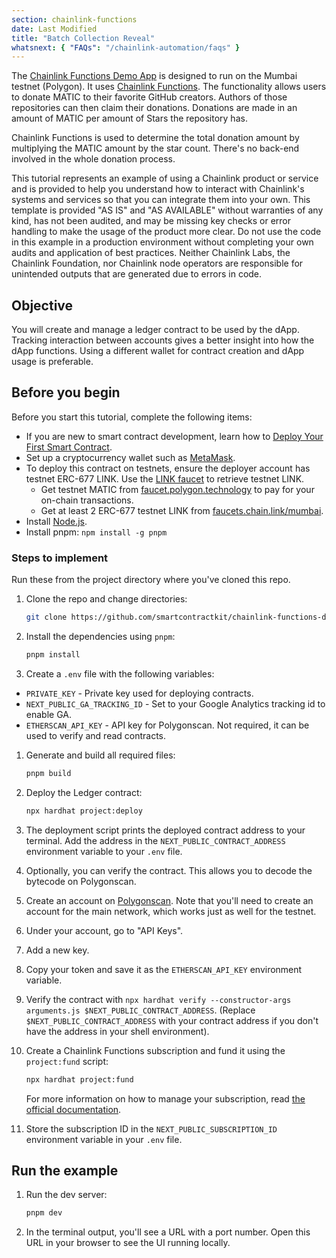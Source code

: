 ```yaml
---
section: chainlink-functions
date: Last Modified
title: "Batch Collection Reveal"
whatsnext: { "FAQs": "/chainlink-automation/faqs" }
---
```



The [Chainlink Functions Demo App](https://github.com/smartcontractkit/chainlink-functions-demo-app) is designed to run on the Mumbai testnet (Polygon). It uses [Chainlink Functions](/chainlink-functions). The functionality allows users to donate MATIC to their favorite GitHub creators. Authors of those repositories can then claim their donations. Donations are made in an amount of MATIC per amount of Stars the repository has.

Chainlink Functions is used to determine the total donation amount by multiplying the MATIC amount by the star count. There's no back-end involved in the whole donation process.

<Aside type="caution" title="Disclaimer">
  This tutorial represents an example of using a Chainlink product or service and is provided to help you understand how
  to interact with Chainlink's systems and services so that you can integrate them into your own. This template is
  provided "AS IS" and "AS AVAILABLE" without warranties of any kind, has not been audited, and may be missing key
  checks or error handling to make the usage of the product more clear. Do not use the code in this example in a
  production environment without completing your own audits and application of best practices. Neither Chainlink Labs,
  the Chainlink Foundation, nor Chainlink node operators are responsible for unintended outputs that are generated due
  to errors in code.
</Aside>

## Objective

You will create and manage a ledger contract to be used by the dApp. Tracking interaction between accounts gives a better insight into how the dApp functions. Using a different wallet for contract creation and dApp usage is preferable.

## Before you begin

Before you start this tutorial, complete the following items:

- If you are new to smart contract development, learn how to [Deploy Your First Smart Contract](/getting-started/deploy-your-first-contract).
- Set up a cryptocurrency wallet such as [MetaMask](https://metamask.io/).
- To deploy this contract on testnets, ensure the deployer account has testnet ERC-677 LINK. Use the [LINK faucet](https://faucets.chain.link/) to retrieve testnet LINK.
  - Get testnet MATIC from [faucet.polygon.technology](https://faucet.polygon.technology) to pay for your on-chain transactions.
  - Get at least 2 ERC-677 testnet LINK from [faucets.chain.link/mumbai](https://faucets.chain.link/mumbai).
- Install [Node.js](https://nodejs.org/en/download).
- Install pnpm: `npm install -g pnpm`

### Steps to implement

Run these from the project directory where you've cloned this repo.

1. Clone the repo and change directories:

   ```bash
   git clone https://github.com/smartcontractkit/chainlink-functions-demo-app.git && cd chainlink-functions-demo-app
   ```

1. Install the dependencies using `pnpm`:

   ```bash
   pnpm install
   ```

1. Create a `.env` file with the following variables:

- `PRIVATE_KEY` - Private key used for deploying contracts.
- `NEXT_PUBLIC_GA_TRACKING_ID` - Set to your Google Analytics tracking id to enable GA.
- `ETHERSCAN_API_KEY` - API key for Polygonscan. Not required, it can be used to verify and read contracts.

1. Generate and build all required files:

   ```bash
   pnpm build
   ```

1. Deploy the Ledger contract:

   ```bash
   npx hardhat project:deploy
   ```

1. The deployment script prints the deployed contract address to your terminal. Add the address in the `NEXT_PUBLIC_CONTRACT_ADDRESS` environment variable to your `.env` file.

1. Optionally, you can verify the contract. This allows you to decode the bytecode on Polygonscan.
1. Create an account on [Polygonscan](polygonscan.com). Note that you'll need to create an account for the main network, which works just as well for the testnet.
1. Under your account, go to "API Keys".
1. Add a new key.
1. Copy your token and save it as the `ETHERSCAN_API_KEY` environment variable.
1. Verify the contract with `npx hardhat verify --constructor-args arguments.js $NEXT_PUBLIC_CONTRACT_ADDRESS`. (Replace `$NEXT_PUBLIC_CONTRACT_ADDRESS` with your contract address if you don't have the address in your shell environment).

1. Create a Chainlink Functions subscription and fund it using the `project:fund` script:

   ```bash
   npx hardhat project:fund
   ```

   For more information on how to manage your subscription, read [the official documentation](https://docs.chain.link/chainlink-functions/resources/subscriptions).

1. Store the subscription ID in the `NEXT_PUBLIC_SUBSCRIPTION_ID` environment variable in your `.env` file.

## Run the example

1. Run the dev server:

   ```bash
   pnpm dev
   ```

1. In the terminal output, you'll see a URL with a port number. Open this URL in your browser to see the UI running locally.
